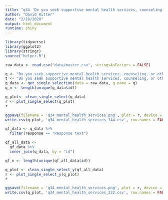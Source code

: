 ```yaml
---
title: "q34 'Do you seek supportive mental health services, counseling, or other therapy within or outside of the VA?'"
author: "David Ritter"
date: "2/18/2020"
output: html_document
runtime: shiny
---
```


```r
library(tidyverse)
library(ggplot2)
library(stringr)
source("helper.R")
```

```r
raw_data <- read.csv("data/master.csv", stringsAsFactors = FALSE)
```

```r
q <- "Do.you.seek.supportive.mental.health.services..counseling..or.other.therapy.within.or.outside.of.the.VA."
t <- "Do you seek supportive mental health services, counseling, or other therapy within or outside of the VA?"
q_data <- get_single_selection(data = raw_data, q.name = q)
q_n <- length(unique(q_data$id))
```

```r
q_plot<- clean_single_select(q_data)
r <- plot_single_select(q_plot)
r
```

```r
ggsave(filename = 'q34_mental_health_services.png', plot = r, device = 'png')
write.csv(q_plot, 'q34_mental_health_services_144.csv', row.names = FALSE)
```

```r
qf_data <- q_data %>%
  filter(response == "Response text")
```

```r
qf_all_data <- 
  qf_data %>%
  inner_join(q_data, by = "id")

qf_n <- length(unique(qf_all_data$id))
```

```r
q_plot <- clean_single_select_y(qf_all_data)
r <- plot_single_select_y(q_plot)
r
```

```r
ggsave(filename = 'q34_mental_health_services.png', plot = r, device = 'png')
write.csv(q_plot, 'q34_mental_health_services_232.csv', row.names = FALSE)
```